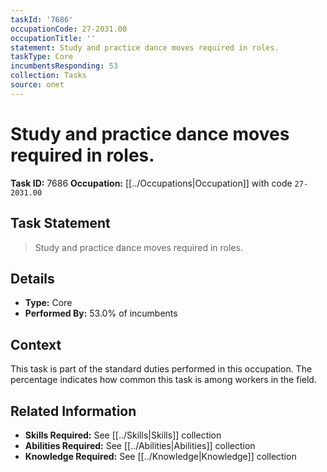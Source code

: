 ```yaml
---
taskId: '7686'
occupationCode: 27-2031.00
occupationTitle: ''
statement: Study and practice dance moves required in roles.
taskType: Core
incumbentsResponding: 53
collection: Tasks
source: onet
---
```

# Study and practice dance moves required in roles.

**Task ID:** 7686
**Occupation:** [[../Occupations|Occupation]] with code `27-2031.00`

## Task Statement

> Study and practice dance moves required in roles.

## Details

- **Type:** Core
- **Performed By:** 53.0% of incumbents

## Context

This task is part of the standard duties performed in this occupation. The percentage indicates how common this task is among workers in the field.

## Related Information

- **Skills Required:** See [[../Skills|Skills]] collection
- **Abilities Required:** See [[../Abilities|Abilities]] collection
- **Knowledge Required:** See [[../Knowledge|Knowledge]] collection
